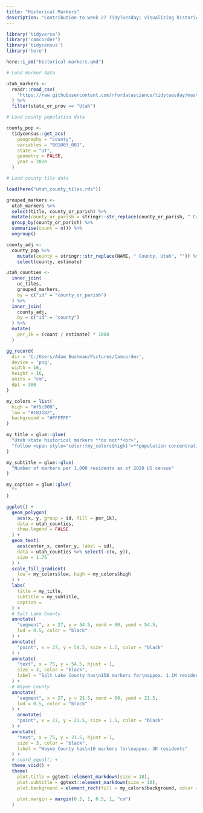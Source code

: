 ```yaml
---
title: "Historical Markers"
description: "Contribution to week 27 TidyTuesday: visualizing historical markers"
---
```


```r

library('tidyverse')
library('camcorder')
library('tidycensus')
library('here')

here::i_am("historical-markers.qmd")

```

```r

# Load marker data

utah_markers <- 
  readr::read_csv(
    'https://raw.githubusercontent.com/rfordatascience/tidytuesday/master/data/2023/2023-07-04/historical_markers.csv'
  ) %>%
  filter(state_or_prov == "Utah")

# Load county population data

county_pop <-
  tidycensus::get_acs(
    geography = "county", 
    variables = "B01003_001", 
    state = "UT", 
    geometry = FALSE,
    year = 2020
  )

# Load county tile data

load(here("utah_county_tiles.rds"))

```


```r

grouped_markers <- 
  utah_markers %>%
  select(title, county_or_parish) %>%
  mutate(county_or_parish = stringr::str_replace(county_or_parish, " County", "")) %>%
  group_by(county_or_parish) %>%
  summarise(count = n()) %>%
  ungroup()

county_adj <- 
  county_pop %>%
    mutate(county = stringr::str_replace(NAME, " County, Utah", "")) %>%
    select(county, estimate)

utah_counties <- 
  inner_join(
    uc_tiles, 
    grouped_markers, 
    by = c("id" = "county_or_parish")
  ) %>%
  inner_join(
    county_adj, 
    by = c("id" = "county")
  ) %>%
  mutate(
    per_1k = (count / estimate) * 1000
  )

```


```r

gg_record(
  dir = 'C:/Users/Adam Bushman/Pictures/Camcorder', 
  device = 'png', 
  width = 16, 
  height = 16, 
  units = "cm", 
  dpi = 300
)

```


```r

my_colors = list(
  high = "#f5c900", 
  low = "#183182", 
  background = "#FFFFFF"
)

my_title = glue::glue(
  "Utah state historical markers **do not**<br>", 
  "follow <span style='color:{my_colors$high}'>**population concentration**</span>"
)

my_subtitle = glue::glue(
  "Number of markers per 1,000 residents as of 2020 US census"
)

my_caption = glue::glue(
  ""
)

ggplot() +
  geom_polygon(
    aes(x, y, group = id, fill = per_1k), 
    data = utah_counties, 
    show.legend = FALSE
  ) +
  geom_text(
    aes(center_x, center_y, label = id), 
    data = utah_counties %>% select(-c(x, y)), 
    size = 1.75
  ) +
  scale_fill_gradient(
    low = my_colors$low, high = my_colors$high
  ) +
  labs(
    title = my_title, 
    subtitle = my_subtitle,
    caption = 
  ) +
  # Salt Lake County
  annotate(
    "segment", x = 27, y = 54.5, xend = 60, yend = 54.5, 
    lwd = 0.5, color = "black"
  ) +
  annotate(
    "point", x = 27, y = 54.5, size = 1.5, color = "black"
  ) +
  annotate(
    "text", x = 75, y = 54.5, hjust = 1, 
    size = 3, color = "black", 
    label = "Salt Lake County has\n158 markers for\nappox. 1.1M residents"
  ) +
  # Wayne County
  annotate(
    "segment", x = 27, y = 21.5, xend = 60, yend = 21.5, 
    lwd = 0.5, color = "black"
  ) +
    annotate(
    "point", x = 27, y = 21.5, size = 1.5, color = "black"
  ) +
  annotate(
    "text", x = 75, y = 21.5, hjust = 1, 
    size = 3, color = "black", 
    label = "Wayne County has\n10 markers for\nappox. 3K residents"
  ) +
  # coord_equal() +
  theme_void() +
  theme(
    plot.title = ggtext::element_markdown(size = 18), 
    plot.subtitle = ggtext::element_markdown(size = 10), 
    plot.background = element_rect(fill = my_colors$background, color = NA), 
    
    plot.margin = margin(0.5, 1, 0.5, 1, "cm")
  )

```



